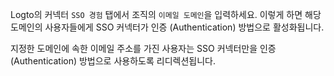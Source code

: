 Logto의 커넥터 `SSO 경험` 탭에서 조직의 `이메일 도메인`을 입력하세요. 이렇게 하면 해당 도메인의 사용자들에게 SSO 커넥터가 인증 (Authentication) 방법으로 활성화됩니다.

지정한 도메인에 속한 이메일 주소를 가진 사용자는 SSO 커넥터만을 인증 (Authentication) 방법으로 사용하도록 리디렉션됩니다.
